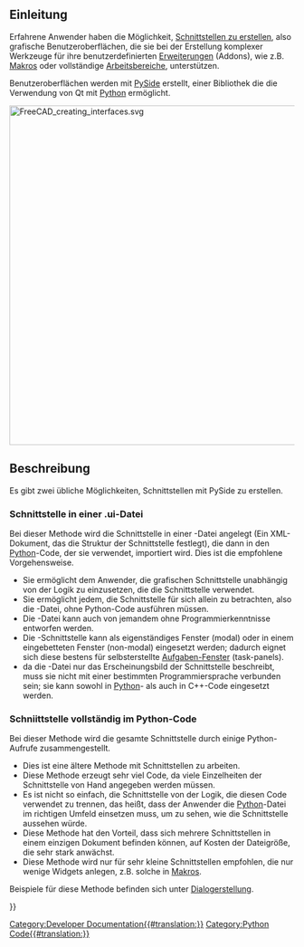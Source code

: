 <languages/>

{{Docnav/de
|[[PySide/de|PySide]]
|[[Dialog_creation/de|Dialogerstellung]]
}}

{{TOCright}}

<span id="Introduction"></span>
==Einleitung==

Erfahrene Anwender haben die Möglichkeit, [[Interface_creation/de|Schnittstellen zu erstellen]], also grafische Benutzeroberflächen, die sie bei der Erstellung komplexer Werkzeuge für ihre benutzerdefinierten [[Addon/de|Erweiterungen]] (Addons), wie z.B. [[Macros/de|Makros]] oder vollständige [[Workbenches/de|Arbeitsbereiche]], unterstützen.

Benutzeroberflächen werden mit [[PySide/de|PySide]] erstellt, einer Bibliothek die die Verwendung von Qt mit [[Python/de|Python]] ermöglicht.

[[File:FreeCAD_creating_interfaces.svg|600px]]
{{Caption|Zwei übliche Methoden, um Schnittstellen zu erstellen sind das Einbetten der Schnittstelle in die Python-Datei oder die Verwendung von {{incode|.ui}}-Dateien.}}

<span id="Description"></span>
== Beschreibung ==

Es gibt zwei übliche Möglichkeiten, Schnittstellen mit PySide zu erstellen.

<span id="Interface_in_a_.ui_file"></span>
===Schnittstelle in einer .ui-Datei ===

Bei dieser Methode wird die Schnittstelle in einer {{incode|.ui}}-Datei angelegt (Ein XML-Dokument, das die Struktur der Schnittstelle festlegt), die dann in den [[Python/de|Python]]-Code, der sie verwendet, importiert wird. Dies ist die empfohlene Vorgehensweise.
* Sie ermöglicht dem Anwender, die grafischen Schnittstelle unabhängig von der Logik zu einzusetzen, die die Schnittstelle verwendet.
* Sie ermöglicht jedem, die Schnittstelle für sich allein zu betrachten, also die {{incode|.ui}}-Datei, ohne Python-Code ausführen müssen.
* Die {{incode|.ui}}-Datei kann auch von jemandem ohne Programmierkenntnisse entworfen werden.
* Die {{incode|.ui}}-Schnittstelle kann als eigenständiges Fenster (modal) oder in einem eingebetteten Fenster (non-modal) eingesetzt werden; dadurch eignet sich diese bestens für selbsterstellte [[Task_panel/de|Aufgaben-Fenster]] (task-panels).
* da die {{incode|.ui}}-Datei nur das Erscheinungsbild der Schnittstelle beschreibt, muss sie nicht mit einer bestimmten Programmiersprache verbunden sein; sie kann sowohl in [[Python/de|Python]]- als auch in C++-Code eingesetzt werden.

<span id="Interface_completely_in_Python_code"></span>
===Schniittstelle vollständig im Python-Code===

Bei dieser Methode wird die gesamte Schnittstelle durch einige Python-Aufrufe zusammengestellt.
* Dies ist eine ältere Methode mit Schnittstellen zu arbeiten.
* Diese Methode erzeugt sehr viel Code, da viele Einzelheiten der Schnittstelle von Hand angegeben werden müssen.
* Es ist nicht so einfach, die Schnittstelle von der Logik, die diesen Code verwendet zu trennen, das heißt, dass der Anwender die [[Python/de|Python]]-Datei im richtigen Umfeld einsetzen muss, um zu sehen, wie die Schnittstelle aussehen würde.
* Diese Methode hat den Vorteil, dass sich mehrere Schnittstellen in einem einzigen Dokument befinden können, auf Kosten der Dateigröße, die sehr stark anwächst.
* Diese Methode wird nur für sehr kleine Schnittstellen empfohlen, die nur wenige Widgets anlegen, z.B. solche in [[Macros/de|Makros]].

Beispiele für diese Methode befinden sich unter [[Dialog_creation/de|Dialogerstellung]].


{{Docnav/de
|[[PySide/de|PySide]]
|[[Dialog_creation/de|Dialogerstellung]]
}}

{{Powerdocnavi{{#translation:}}}}
[[Category:Developer Documentation{{#translation:}}]]
[[Category:Python Code{{#translation:}}]]